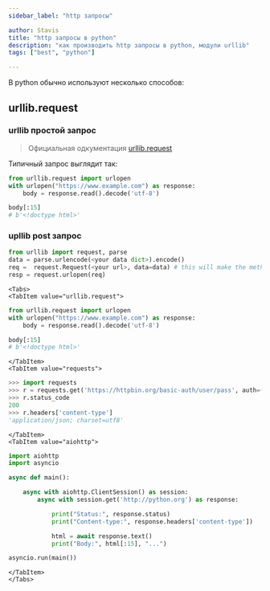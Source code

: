 ```yaml
---
sidebar_label: "http запросы"

author: Stavis
title: "http запросы в python"
description: "как производить http запросы в python, модули urllib"
tags: ["best", "python"]

---
```



В python обычно используют несколько способов:

## urllib.request

### urllib простой запрос

> Официальная одкументация [urllib.request](https://docs.python.org/3/library/urllib.request.html#module-urllib.request)

Типичный запрос выглядит так:

```python
from urllib.request import urlopen
with urlopen("https://www.example.com") as response:
    body = response.read().decode('utf-8')

body[:15]
# b'<!doctype html>'
```

### upllib post запрос

```python
from urllib import request, parse
data = parse.urlencode(<your data dict>).encode()
req =  request.Request(<your url>, data=data) # this will make the method "POST"
resp = request.urlopen(req)
```


```mdx-code-block
<Tabs>
<TabItem value="urllib.request">
```

```python
from urllib.request import urlopen
with urlopen("https://www.example.com") as response:
    body = response.read().decode('utf-8')

body[:15]
# b'<!doctype html>'
```

```mdx-code-block
</TabItem>
<TabItem value="requests">
```

```python
>>> import requests
>>> r = requests.get('https://httpbin.org/basic-auth/user/pass', auth=('user', 'pass'))
>>> r.status_code
200
>>> r.headers['content-type']
'application/json; charset=utf8'
```

```mdx-code-block
</TabItem>
<TabItem value="aiohttp">
```

```python
import aiohttp
import asyncio

async def main():

    async with aiohttp.ClientSession() as session:
        async with session.get('http://python.org') as response:

            print("Status:", response.status)
            print("Content-type:", response.headers['content-type'])

            html = await response.text()
            print("Body:", html[:15], "...")

asyncio.run(main())
```

```mdx-code-block
</TabItem>
</Tabs>
```

